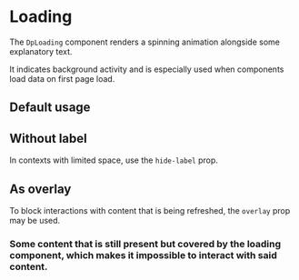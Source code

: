 
<Meta of={DpLoadingStories} />

# Loading

The `DpLoading` component renders a spinning animation alongside some explanatory text.

It indicates background activity and is especially used when components load data on first page load.

<Canvas of={DpLoadingStories.Default} />
<Controls />

## Default usage

<Canvas>
  <Story name="Default usage" />
</Canvas>

## Without label

In contexts with limited space, use the `hide-label` prop.

<Canvas>
  <Story
    name="hideLabel"
    args={{
      hideLabel: true
    }}
  />
</Canvas>

## As overlay

To block interactions with content that is being refreshed, the `overlay` prop may be used.

<Canvas>
  <div style={{ position: 'relative' }}>
    <h3>
      Some content that is still present but covered by the loading component,
      which makes it impossible to interact with said content.
    </h3>
    <Story
      name="Overlay"
      args={{
        overlay: true
      }}
    />
  </div>
</Canvas>
